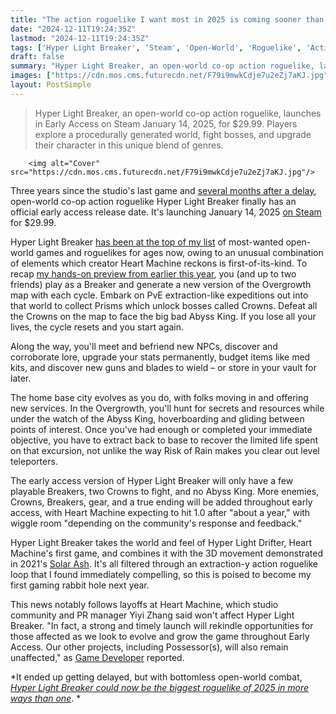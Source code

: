```yaml
---
title: "The action roguelike I want most in 2025 is coming sooner than I thought: open-world game Hyper Light Breaker launches in January with 3-player co-op"
date: "2024-12-11T19:24:35Z"
lastmod: "2024-12-11T19:24:35Z"
tags: ['Hyper Light Breaker', 'Steam', 'Open-World', 'Roguelike', 'Action', 'Co-op', 'PC']
draft: false
summary: "Hyper Light Breaker, an open-world co-op action roguelike, launches in Early Access on Steam January 14, 2025, for $29.99.  Players explore a procedurally generated world, fight bosses, and upgrade their character in this unique blend of genres."
images: ["https://cdn.mos.cms.futurecdn.net/F79i9mwkCdje7u2eZj7aKJ.jpg"]
layout: PostSimple
---
```

> Hyper Light Breaker, an open-world co-op action roguelike, launches in Early Access on Steam January 14, 2025, for $29.99.  Players explore a procedurally generated world, fight bosses, and upgrade their character in this unique blend of genres.


        <img alt="Cover" src="https://cdn.mos.cms.futurecdn.net/F79i9mwkCdje7u2eZj7aKJ.jpg"/>
        
Three years since the studio's last game and [<u>several months after a delay</u>](https://www.gamesradar.com/games/open-world/my-gamescom-excitement-comes-crashing-down-as-my-most-wanted-open-world-game-is-delayed-to-2025-hyper-light-breaker-devs-need-more-time-to-get-it-polished/), open-world co-op action roguelike Hyper Light Breaker finally has an official early access release date. It's launching January 14, 2025 [on Steam](https://store.steampowered.com/app/1534840/Hyper_Light_Breaker/) for $29.99.

Hyper Light Breaker [has been at the top of my list](https://www.gamesradar.com/my-most-anticipated-open-world-game-finally-has-a-gameplay-trailer-and-now-i-want-it-even-more/) of most-wanted open-world games and roguelikes for ages now, owing to an unusual combination of elements which creator Heart Machine reckons is first-of-its-kind. To recap [<u>my hands-on preview from earlier this year</u>](https://www.gamesradar.com/games/roguelike/i-finally-got-to-play-my-most-anticipated-open-world-game-and-hyper-light-breaker-is-just-the-roguelike-i-was-hoping-for/), you (and up to two friends) play as a Breaker and generate a new version of the Overgrowth map with each cycle. Embark on PvE extraction-like expeditions out into that world to collect Prisms which unlock bosses called Crowns. Defeat all the Crowns on the map to face the big bad Abyss King. If you lose all your lives, the cycle resets and you start again.

Along the way, you'll meet and befriend new NPCs, discover and corroborate lore, upgrade your stats permanently, budget items like med kits, and discover new guns and blades to wield – or store in your vault for later.

The home base city evolves as you do, with folks moving in and offering new services. In the Overgrowth, you'll hunt for secrets and resources while under the watch of the Abyss King, hoverboarding and gliding between points of interest. Once you've had enough or completed your immediate objective, you have to extract back to base to recover the limited life spent on that excursion, not unlike the way Risk of Rain makes you clear out level teleporters.

The early access version of Hyper Light Breaker will only have a few playable Breakers, two Crowns to fight, and no Abyss King. More enemies, Crowns, Breakers, gear, and a true ending will be added throughout early access, with Heart Machine expecting to hit 1.0 after "about a year," with wiggle room "depending on the community's response and feedback."

Hyper Light Breaker takes the world and feel of Hyper Light Drifter, Heart Machine's first game, and combines it with the 3D movement demonstrated in 2021's [Solar Ash](https://www.gamesradar.com/solar-ash-review-ceaseless-distilled-fun-the-best-type-of-game/). It's all filtered through an extraction-y action roguelike loop that I found immediately compelling, so this is poised to become my first gaming rabbit hole next year.

This news notably follows layoffs at Heart Machine, which studio community and PR manager Yiyi Zhang said won't affect Hyper Light Breaker. "In fact, a strong and timely launch will rekindle opportunities for those affected as we look to evolve and grow the game throughout Early Access. Our other projects, including Possessor(s), will also remain unaffected," as [<u>Game Developer</u>](https://www.gamedeveloper.com/business/hyper-light-breaker-developer-heart-machine-confirms-layoffs) reported.

*It ended up getting delayed, but with bottomless open-world combat, *[<u><em>Hyper Light Breaker could now be the biggest roguelike of 2025 in more ways than one</em></u>](https://www.gamesradar.com/with-bottomless-open-world-combat-hyper-light-breaker-could-be-the-biggest-roguelike-of-2024-in-more-ways-than-one/)*. *
        